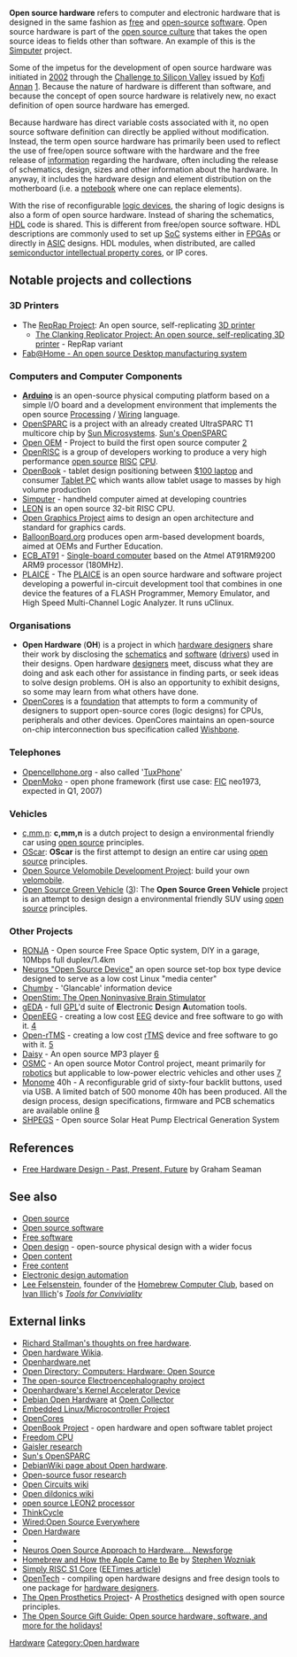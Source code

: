 '''Open source hardware''' refers to computer and electronic hardware that is designed in the same fashion as [[free software|free]] and [[open-source software|open-source]] [[software]]. Open source hardware is part of the [[open source culture]] that takes the open source ideas to fields other than software. An example of this is the [[Simputer]] project.

Some of the impetus for the development of open source hardware was initiated in [[2002]] through the [[Challenge to Silicon Valley]] issued by [[Kofi Annan]] [http://news.com.com/2010-1069-964507.html?tag=lh].  Because the nature of hardware is different than software, and because the concept of open source hardware is relatively new, no exact definition of open source hardware has emerged.

Because hardware has direct variable costs associated with it, no open source software definition can directly be applied without modification.  Instead, the term open source hardware has primarily been used to reflect the use of free/open source software with the hardware and the free release of [[information]] regarding the hardware, often including the release of schematics, design, sizes and other information about the hardware. In anyway, it includes the hardware design and element distribution on the motherboard (i.e. a [[laptop|notebook]] where one can replace elements).

With the rise of reconfigurable [[Programmable logic device|logic device]]s, the sharing of logic designs is also a form of open source hardware. Instead of sharing the schematics, [[hardware description language|HDL]] code is shared. This is different from free/open source software. HDL descriptions are commonly used to set up [[System-on-a-chip|SoC]] systems either in [[Field-programmable gate array|FPGA]]s or directly in [[Application-specific integrated circuit|ASIC]] designs.  HDL modules, when distributed, are called [[semiconductor intellectual property core]]s, or IP cores.

==Notable projects and collections==

===3D Printers===

* The [[RepRap Project]]: An open source, self-replicating [[3D printer]]
** [http://www.3dreplicators.com The Clanking Replicator Project: An open source, self-replicating [[3D printer]]] - RepRap variant
* [http://www.fabathome.org Fab@Home - An open source [[Desktop manufacturing]] system]

===Computers and Computer Components===
*'''[[Arduino]]''' is an open-source physical computing platform based on a simple I/O board and a development environment that implements the open source [[Processing (programming language)|Processing]] / [http://wiring.org.co/ Wiring] language.
* [[OpenSPARC]] is a project with an already created UltraSPARC T1 multicore chip by [[Sun Microsystems]]. [http://opensparc.net Sun's OpenSPARC]
* [[Open OEM]] - Project to build the first open source computer [http://www.innovationstage.com/openoem/index.php]
* [[OpenRISC]] is a group of developers working to produce a very high performance [[open source]] [[RISC]] [[central processing unit|CPU]].
* [[OpenBook Project|OpenBook]] - tablet design positioning between [[$100 laptop]] and consumer [[Tablet PC]] which wants allow tablet usage to masses by high volume production
* [[Simputer]] - handheld computer aimed at developing countries
* [[LEON]] is an open source 32-bit RISC CPU.
* [[Open Graphics Project]] aims to design an open architecture and standard for graphics cards.
* [[BalloonBoard.org]] produces open arm-based development boards, aimed at OEMs and Further Education.
* [[ECB_AT91]] - [[Single-board computer]] based on the Atmel AT91RM9200 ARM9 processor (180MHz).
* [[PLAICE]] - The [http://flash-plaice.wikispaces.com PLAICE] is an open source hardware and software project developing a powerful in-circuit development tool that combines in one device the features of a FLASH Programmer, Memory Emulator, and High Speed Multi-Channel Logic Analyzer. It runs uClinux.

===Organisations===
*'''Open Hardware''' ('''OH''') is a project in which [[hardware design]]ers share their work by disclosing the [[schematic]]s and [[software]] ([[Device driver|driver]]s) used in their designs.  Open hardware [[designers]] meet, discuss what they are doing and ask each other for assistance in finding parts, or seek ideas to solve design problems. OH is also an opportunity to exhibit designs, so some may learn from what others have done.
* [[OpenCores]] is a [[foundation]] that attempts to form a community of designers to support open-source cores (logic designs) for CPUs, peripherals and other devices.  OpenCores maintains an open-source on-chip interconnection bus specification called [[Wishbone (computer bus)|Wishbone]].

===Telephones===
* [http://www.opencellphone.org Opencellphone.org] - also called '[[TuxPhone]]'
* [[OpenMoko]] - open phone framework (first use case: [[First International Computer|FIC]] neo1973, expected in Q1, 2007)
===Vehicles===
* [[c,mm,n]]: '''c,mm,n''' is a dutch project to design a environmental friendly car using [[open source]] principles.
* [[OScar]]: '''OScar''' is the first attempt to design an entire car using [[open source]] principles.
* [http://www.ihpva.org/wiki/index.php/Open_Source_Velomobile_Development_Project Open Source Velomobile Development Project]: build your own [[velomobile]].
* [[Open Source Green Vehicle]] ([http://www.osgv.org/]): The '''Open Source Green Vehicle''' project is an attempt to design design a environmental friendly SUV using [[open source]] principles.

===Other Projects===
* [[RONJA]] - Open source Free Space Optic system, DIY in a garage, 10Mbps full duplex/1.4km
* [[Neuros Technology|Neuros "Open Source Device"]] an open source set-top box type device designed to serve as a low cost Linux "media center"
* [[Chumby]] - 'Glancable' information device
* [http://transcenmentalism.org/OpenStim/ OpenStim: The Open Noninvasive Brain Stimulator]
* [[gEDA]] - full [[GPL]]'d suite of '''E'''lectronic '''D'''esign '''A'''utomation tools.
* [[OpenEEG]] - creating a low cost [[EEG]] device and free software to go with it. [http://openeeg.sourceforge.net/]
* [[Open-rTMS]] - creating a low cost [[Transcranial_magnetic_stimulation|rTMS]] device and free software to go with it. [http://open-rtms.sourceforge.net/]
* [[Daisy MP3 Player|Daisy]] - An open source MP3 player [http://www.teuthis.com/html/daisy_mp3.html]
* [[OSMC]] - An open source Motor Control project, meant primarily for [[robotics]] but applicable to low-power electric vehicles and other uses [http://www.robotpower.com/osmc_info/]
* [[Monome]] 40h - A reconfigurable grid of sixty-four backlit buttons, used via USB. A limited batch of 500 monome 40h has been produced. All the design process, design specifications, firmware and PCB schematics are available online [http://monome.org/]
* [[SHPEGS]] - Open source Solar Heat Pump Electrical Generation System


==References==
* [http://www.opencollector.org/Whyfree/freedesign.html Free Hardware Design - Past, Present, Future] by Graham Seaman

==See also==
*[[Open source]]
*[[Open source software]]
*[[Free software]]
*[[Open design]] - open-source physical design with a wider focus
*[[Open content]]
*[[Free content]]
*[[Electronic design automation]]
*[[Lee Felsenstein]], founder of the [[Homebrew Computer Club]], based on [[Ivan Illich]]'s [http://todd.cleverchimp.com/tools_for_conviviality/ ''Tools for Conviviality'']

== External links ==
* [http://features.linuxtoday.com/news_story.php3?ltsn=1999-06-22-005-05-NW-LF Richard Stallman's thoughts on free hardware].
* [http://opensource.wikia.com/wiki/Main_Page Open hardware Wikia].
* [http://www.openhardware.net Openhardware.net]
* [http://dmoz.org/Computers/Hardware/Open_Source/ Open Directory: Computers: Hardware: Open Source]
* [http://openeeg.sourceforge.net/doc/ The open-source Electroencephalography project]
* [http://www.openhardware.de Openhardware's Kernel Accelerator Device]
* [http://opencollector.org/Whyfree/open_hardware.html Debian Open Hardware] at [http://opencollector.org/ Open Collector]
* [http://www.uclinux.org Embedded Linux/Microcontroller Project]
* [http://www.opencores.org OpenCores]
* [http://www.obook.info OpenBook Project] - open hardware and open software tablet project
* [http://www.f-cpu.org/ Freedom CPU]
* [http://www.gaisler.com/ Gaisler research]
* [http://opensparc.net Sun's OpenSPARC]
* [http://wiki.debian.org/open_hardware DebianWiki page about Open hardware].
* [http://fusor.net/ Open-source fusor research]
* [http://opencircuits.com/ Open Circuits wiki]
* [http://www.opendildonics.org/ Open dildonics wiki]
* [http://www.gaisler.com/products/leon2/leon.html open source LEON2  processor]
* [http://www.thinkcycle.org/ ThinkCycle]
* [http://www.wired.com/wired/archive/11.11/opensource.html Wired:Open Source Everywhere]
* [http://recentchangescamp.org/OpenHardware Open Hardware]
* {{ru|http://www.openhardware.ru/}}
* [http://software.newsforge.com/article.pl?sid=05/09/13/1631226 Neuros Open Source Approach to Hardware... Newsforge]
* [http://www.atariarchives.org/deli/homebrew_and_how_the_apple.php Homebrew and How the Apple Came to Be] by [[Stephen Wozniak]]
* [http://www.srisc.com/ Simply RISC S1 Core] ([http://www.eetimes.eu/193000635 EETimes article])
* [http://www.opencores.org/projects.cgi/web/opentech/about OpenTech] - compiling open hardware designs and free design tools to one package for [[hardware design]]ers.
* [http://www.openprosthetics.org/ The Open Prosthetics Project]- A [[Prosthetics]]  designed with open source principles.
* [http://www.makezine.com/blog/archive/2006/11/the_open_source_1.html The Open Source Gift Guide: Open source hardware, software, and more for the holidays!]


[[Category:Open machine|Hardware]]
[[Category:Open hardware]]